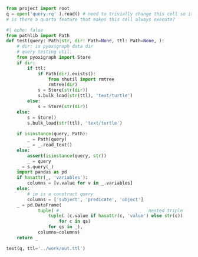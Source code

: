 

```python
from project import root
q = open('query.rq' ).read() # need to trivially change this cell so it executes.
# is there a quarto feature that makes this cell always execute?
```



```python
#| echo: false
from pathlib import Path
def test(query: Path|str, dir: Path=None, ttl: Path=None, ):
    # dir: is pyoxigraph data dir
    # query testing util.
    from pyoxigraph import Store
    if dir:
        if ttl:
            if Path(dir).exists():
                from shutil import rmtree
                rmtree(dir)
            s = Store(str(dir))
            s.bulk_load(str(ttl), 'text/turtle')
        else:
            s = Store(str(dir))
    else:
        s = Store()
        s.bulk_load(str(ttl), 'text/turtle')
    
    if isinstance(query, Path):
        _ = Path(query)
        _ = _.read_text()
    else:
        assert(isinstance(query, str))
        _ = query
    _ = s.query(_)
    import pandas as pd
    if hasattr(_, 'variables'):
        columns = [v.value for v in _.variables]
    else:
        # ie is a construct query
        columns = ['subject', 'predicate', 'object']
    _ = pd.DataFrame(
            tuple( #                                  nested triple
                tuple( (c.value if hasattr(c, 'value') else str(c))
                    for c in qs)
                for qs in _),
            columns=columns)
    return _

test(q, ttl='../work/out.ttl')
```

